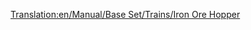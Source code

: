 [[Translation:en/Manual/Base Set/Trains/Iron Ore Hopper]]
{{nl/Manual/Base Set/Trains/Wagons|Naam=Ijzerertswagon
|Afbeelding=[[File:en/Manual/Base Set/Trains/Ironorehopper.png]]
|NormaalKosten=£1,398 ($2,796)
|NormaalGewicht=19 / 49 t
|NormaalCapaciteit=30 ton ijzererts
|MonoKosten=£1,398 ($2,796)
|MonoGewicht=19 / 54 t
|MonoCapaciteit=35 ton ijzererts
|MagKosten=£1,398 ($2,796)
|MagGewicht=19 / 56 t
|MagCapaciteit=37 ton ijzererts
|Omschrijving=De ijzerertswagon kan [[en/Iron ore|ijzererts (EN)]] transporteren. Deze wagon is enkel beschikbaar in [[en/Manual/Climates#temperate|gematigd (EN)]] klimaat.
}}